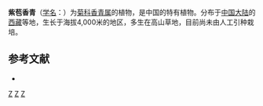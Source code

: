 {{Speciesbox 
| genus = Anaphalis
| species = porphyrolepis
| authority = Ling et [[陈艺林|Y. L. Chen]]
}}
'''紫苞香青'''（[[学名|学名]]：{{lang|la|''Anaphalis porphyrolepis''}}）为[[菊科|菊科]][[香青属|香青属]]的植物，是中国的特有植物。分布于[[中国大陆|中国大陆]]的[[西藏|西藏]]等地，生长于海拔4,000米的地区，多生在高山草地，目前尚未由人工引种栽培。

== 参考文献 ==
<div class="references-small">
* {{cite web| url =http://www.bioinfo.cn/db05/KmzwSpecies.php?action=view&id=4074| title =紫苞香青| work =《中国高等植物数据库全库》| publisher =中国科学院微生物研究所| author =昆明植物研究所| accessdate =2009-02-24| deadurl =yes| archiveurl =https://web.archive.org/web/20160305054551/http://www.bioinfo.cn/db05/KmzwSpecies.php?action=view&id=4074| archivedate =2016-03-05}}
</div>
{{Taxonbar|from=Q15226748}}

[[Category:香青属|Z]]
[[Category:中國特有植物|Z]]
[[Category:西藏植物|Z]]
